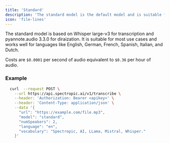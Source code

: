 ```yaml
---
title: 'Standard'
description: 'The standard model is the default model and is suitable for most use cases.'
icon: 'file-lines'
---
```


The standard model is based on Whisper large-v3 for transcription and pyannote.audio 3.3.0 for diraization. It is suitable for most use cases and works well for languages like English, German, French, Spanish, Italian, and Dutch.

Costs are `$0.0001` per second of audio equivalent to `$0.36` per hour of audio.

### Example

```bash Request Example
  curl  --request POST \
    --url https://api.spectropic.ai/v1/transcribe \
    --header: 'Authorization: Bearer <apikey>' \
    --header: 'Content-Type: application/json' \
    --data '{
      "url": "https://example.com/file.mp3",
      "model": "standard",
      "numSpeakers": 2,
      "language": "en",
      "vocabulary": "Spectropic, AI, LLama, Mistral, Whisper."
    }'
```

